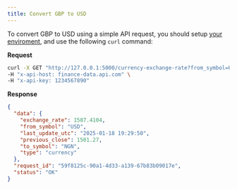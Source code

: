 ```yaml
---
title: Convert GBP to USD
---
```


To convert GBP to USD using a simple API request, you should setup [your
enviroment](/api-docs/getting-started/set-up), and use the following `curl` command:

**Request**

```bash
curl -X GET "http://127.0.0.1:5000/currency-exchange-rate?from_symbol=USD&to_symbol=NGN" \
-H "x-api-host: finance-data.api.com" \
-H "x-api-key: 1234567890"
```

**Response**

```json
{
  "data": {
    "exchange_rate": 1587.4104,
    "from_symbol": "USD",
    "last_update_utc": "2025-01-18 19:29:50",
    "previous_close": 1501.27,
    "to_symbol": "NGN",
    "type": "currency"
  },
  "request_id": "59f8125c-90a1-4d33-a139-67b83b09017e",
  "status": "OK"
}
```
